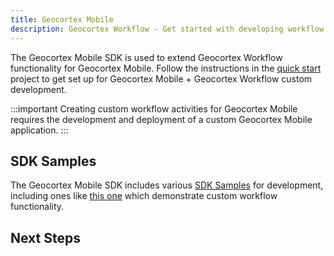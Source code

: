 ```yaml
---
title: Geocortex Mobile
description: Geocortex Workflow - Get started with developing workflow on Geocortex Mobile
---
```



The Geocortex Mobile SDK is used to extend Geocortex Workflow functionality for Geocortex Mobile. Follow the instructions in the [quick start](../mobile/sdk-quick-start.mdx) project to get set up for Geocortex Mobile + Geocortex Workflow custom development.

:::important
Creating custom workflow activities for Geocortex Mobile requires the development and deployment of a custom Geocortex Mobile application.
:::

## SDK Samples

<!-- TODO: check the SDK samples link -->

The Geocortex Mobile SDK includes various [SDK Samples](../mobile/sdk-samples.mdx) for development, including ones like [this one](https://github.com/geocortex/sdk-samples/workflow/custom-activity) which demonstrate custom workflow functionality.

## Next Steps

<UseCaseContainer>
    <UseCaseCard
        title="Implement a Custom Activity"
        description="Implement a custom activity for Geocortex Mobile"
        link="usecases-mobile-implement-custom-activity"
    />
    <UseCaseCard
        title="Implement a Custom Form Element"
        description="Implement a custom form element for Geocortex Mobile"
        link="usecases-mobile-implement-custom-form-elements"
    />
    <UseCaseCard
        title="Reference a Third Party library"
        description="Reference a third party library in Geocortex Mobile"
        link="usecases-mobile-reference-third-party-library"
    />
</UseCaseContainer>
